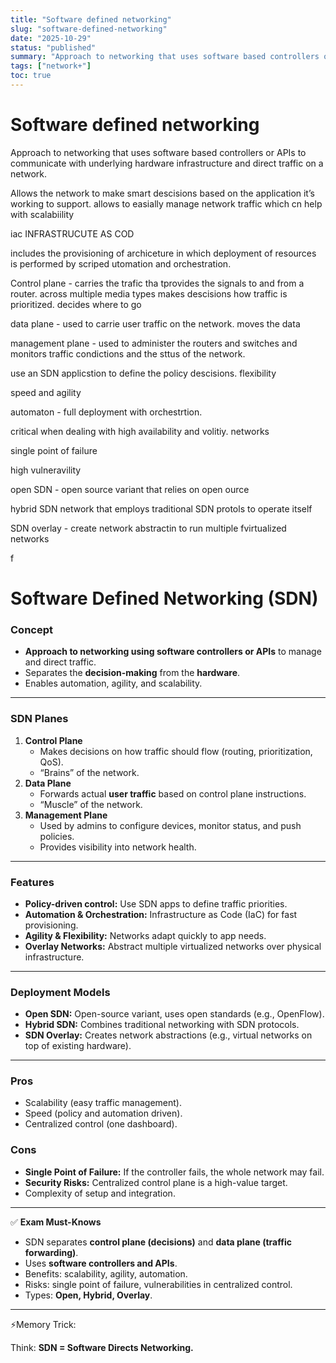 ```yaml
---
title: "Software defined networking"
slug: "software-defined-networking"
date: "2025-10-29"
status: "published"
summary: "Approach to networking that uses software based controllers or APIs to communicate with underlying hardware infrastructure and direct traffic on a network."
tags: ["network+"]
toc: true
---
```


# Software defined networking

Approach to networking that uses software based controllers or APIs to communicate with underlying hardware infrastructure and direct traffic on a network. 

Allows the network to make smart descisions based on the application it’s working to support. allows to easially manage network traffic which cn help with scalabiility 

iac INFRASTRUCUTE AS COD 

includes the provisioning of archiceture in which deployment of resources is performed by scriped utomation and orchestration. 

Control plane - carries the trafic tha tprovides the signals to and from a router. across multiple media types makes descisions how traffic is prioritized. decides where to go

data plane - used to carrie user traffic on the network. moves the data 

management plane - used to administer the routers and switches and monitors traffic condictions and the sttus of the network. 

use an SDN applicstion to define the policy descisions. flexibility 

speed and agility

automaton - full deployment with orchestrtion. 

critical when dealing with high availability and volitiy. networks 

single point of failure 

high vulneravility

open SDN - open source variant that relies on open ource 

hybrid SDN network that employs traditional SDN protols to operate itself 

SDN overlay - create network abstractin to run multiple fvirtualized networks 

f

# Software Defined Networking (SDN)

### Concept

- **Approach to networking using software controllers or APIs** to manage and direct traffic.
- Separates the **decision-making** from the **hardware**.
- Enables automation, agility, and scalability.

---

### SDN Planes

1. **Control Plane**
    - Makes decisions on how traffic should flow (routing, prioritization, QoS).
    - “Brains” of the network.
2. **Data Plane**
    - Forwards actual **user traffic** based on control plane instructions.
    - “Muscle” of the network.
3. **Management Plane**
    - Used by admins to configure devices, monitor status, and push policies.
    - Provides visibility into network health.

---

### Features

- **Policy-driven control:** Use SDN apps to define traffic priorities.
- **Automation & Orchestration:** Infrastructure as Code (IaC) for fast provisioning.
- **Agility & Flexibility:** Networks adapt quickly to app needs.
- **Overlay Networks:** Abstract multiple virtualized networks over physical infrastructure.

---

### Deployment Models

- **Open SDN:** Open-source variant, uses open standards (e.g., OpenFlow).
- **Hybrid SDN:** Combines traditional networking with SDN protocols.
- **SDN Overlay:** Creates network abstractions (e.g., virtual networks on top of existing hardware).

---

### Pros

- Scalability (easy traffic management).
- Speed (policy and automation driven).
- Centralized control (one dashboard).

### Cons

- **Single Point of Failure:** If the controller fails, the whole network may fail.
- **Security Risks:** Centralized control plane is a high-value target.
- Complexity of setup and integration.

---

✅ **Exam Must-Knows**

- SDN separates **control plane (decisions)** and **data plane (traffic forwarding)**.
- Uses **software controllers and APIs**.
- Benefits: scalability, agility, automation.
- Risks: single point of failure, vulnerabilities in centralized control.
- Types: **Open, Hybrid, Overlay**.

---

⚡Memory Trick:

Think: **SDN = Software Directs Networking.**
